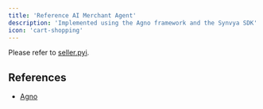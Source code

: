 ```yaml
---
title: 'Reference AI Merchant Agent'
description: 'Implemented using the Agno framework and the Synvya SDK'
icon: 'cart-shopping'
---
```




Please refer to [seller.pyi](https://github.com/Synvya/sdk/blob/main/src/synvya_sdk/seller.pyi).

## References
- [Agno](https://www.agno.com)
